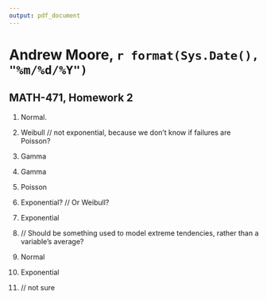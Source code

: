 ```yaml
---
output: pdf_document
---
```


# Andrew Moore, `r format(Sys.Date(), "%m/%d/%Y")`

## MATH-471, Homework 2

<!-- 
Select the probability distribution which BEST models the given experiment.
- Binomial
- Exponential
- Chi-square
- Gamma
- Geometric
- Negative Binomial
- Normal
- Poisson
- Continuous uniform
- Weibull
- Fisher (or F)
-->

<!-- 1. The distribution of resistance for resistors having a nominal value of 10 ohms is under investigation. An electrical engineer randomly selects 73 resistors and measures their resistance. Based on these 73 values, she determines that the resistance of the resistors has the following behavior: approximately 70% of resistors have resistance within one standard deviation of 10 ohms, 95% are within two standard deviations, and none of the resistors have resistance greater than three standard deviations from 10 ohms. The distribution of resistance for resistors is __? -->

1. Normal.

<!-- 2. A computer chip is manufactured and then tested prior to delivery to the customer. The time to failure of the chip, X is to be modeled. The distribution of X is __. -->

2. Weibull // not exponential, because we don't know if failures are Poisson?

<!-- 3. In an epidemiological study of the incidence of skin cancer for those individuals who use artificial tanning procedures, a researcher decided to interview the customers of a nationally operating tanning facility. She continued calling customers until she found 100 who had contracted skin cancer. The number of N of people interviewed is recorded and used in the analysis. The distribution of N is __? -->

3. Gamma

<!-- 4. The number of customers demanding service during a one-hour period of time at Dutch Bros on Broadway Ave is modeled by a Poisson distribution. Let Y be the time needed for the next three customers to be served. The distribution of Y is __. -->

4. Gamma

<!-- 5. An investigation is conducted to determine if the water discharged from a nuclear power plant is detrimental to the zoo-plankton in the discharge lake. A 1-liter sample of water is taken from the lake and the number, M, of zoo-plankton in the sample is recorded. The distribution of M is __? -->

5. Poisson

<!-- 6. Let the time to failure of an electrical component be a random variable, T. The hazards rate of T is given by the function, $\lambda(t) = 3t^3$. The distribution of T is __. -->

6. Exponential? // Or Weibull?

<!-- 7. Demands for parts from an inventory occur in a random fashion, that is, the arrival of a request for parts in any 1-minute interval is independent of the requests in any other 1-minute interval. The average number of requests per 1-minute interval is a constant. Let X be the number of 1-minute intervals observed until the first request for a part occurs. The distribution of X is __? -->

7. Exponential <!-- *first* request -->

<!-- 8. For each day during a six-month period in Boise, Idaho, the maximum daily ozone reading, M, was recorded. The distribution of M is __. -->

8. // Should be something used to model extreme tendencies, rather than a variable's average?

<!-- 9. A manufacturer of piston rings measures the deviation of the true diameter from the nominal value. This measurements is known to have a standard normal distribution. A random sample of 8 rings yield deviations, $X_1, X_2, ..., X_8$. The random variable D, which is defined by $D = \frac{5\Sigma_{i = 1}^{3}X_i^2}{3\Sigma_{i = 4}^{8}X_i^2}$, is then computed. The distribution of D is __. -->

9. Normal

<!-- 10. Suppose that the arrivals of commercial aircrafts at Boise Air Terminal follows a Poisson distribution with rate 8 aircraft per hour. The length of the time, L, between arrivals of those commercial aircraft is recorded. The distribution of L is __. -->

10. Exponential

<!-- 11. The average number of radioactive particles passing through a counter during 1-millisecond is a constant. Over the next 10 seconds, let W be the number of 1-millisecond periods in which 2 or more particles are counted. The distribution of W is __? -->

11. // not sure
